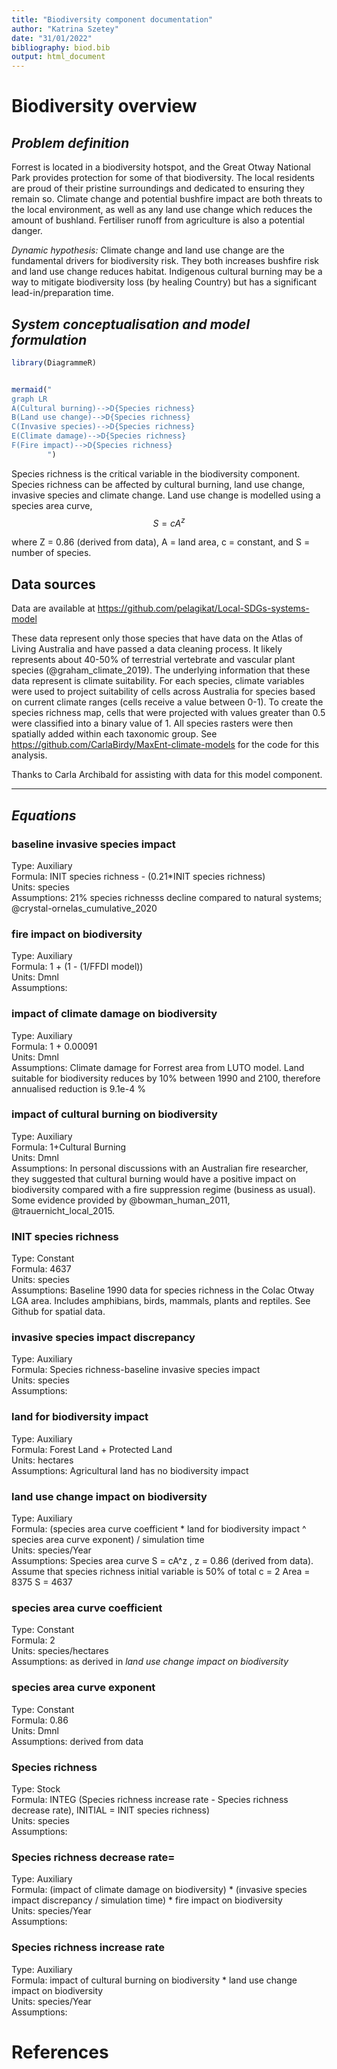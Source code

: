 ```yaml
---
title: "Biodiversity component documentation"
author: "Katrina Szetey"
date: "31/01/2022"
bibliography: biod.bib
output: html_document
---
```


# Biodiversity overview


## *Problem definition*
Forrest is located in a biodiversity hotspot, and the Great Otway National Park provides protection for some of that biodiversity. The local residents are proud of their pristine surroundings and dedicated to ensuring they remain so. Climate change and potential bushfire impact are both threats to the local environment, as well as any land use change which reduces the amount of bushland. Fertiliser runoff from agriculture is also a potential danger.

*Dynamic hypothesis:*
Climate change and land use change are the fundamental drivers for biodiversity risk. They both increases bushfire risk and land use change reduces habitat. Indigenous cultural burning may be a way to mitigate biodiversity loss (by healing Country) but has a significant lead-in/preparation time. 



## *System conceptualisation and model formulation*

```r
library(DiagrammeR)


mermaid("
graph LR
A(Cultural burning)-->D{Species richness}  
B(Land use change)-->D{Species richness} 
C(Invasive species)-->D{Species richness}
E(Climate damage)-->D{Species richness}
F(Fire impact)-->D{Species richness}
        ")

```


Species richness is the critical variable in the biodiversity component. Species richness can be affected by cultural burning, land use change, invasive species and climate change. Land use change is modelled using a species area curve, 
$$
S = cA^z 
$$

where Z = 0.86 (derived from data), A = land area, c = constant, and S = number of species.

## Data sources

Data are available at [https://github.com/pelagikat/Local-SDGs-systems-model](https://github.com/pelagikat/Local-SDGs-systems-model)

These data represent only those species that have data on the Atlas of Living Australia and have passed a data cleaning process. It likely represents about 40-50% of terrestrial vertebrate and vascular plant species (@graham_climate_2019). The underlying information that these data represent is climate suitability. For each species, climate variables were used to project suitability of cells across Australia for species based on current climate ranges (cells receive a value between 0-1). To create the species richness map, cells that were projected with values greater than 0.5 were classified into a binary value of 1. All species rasters were then spatially added within each taxonomic group. See [https://github.com/CarlaBirdy/MaxEnt-climate-models](https://github.com/CarlaBirdy/MaxEnt-climate-models) for the code for this analysis.

Thanks to Carla Archibald for assisting with data for this model component.

***

## *Equations*

### baseline invasive species impact

Type: Auxiliary  
Formula: INIT species richness - (0.21*INIT species richness)  
Units: species  
Assumptions: 21% species richnesss decline compared to natural systems; @crystal-ornelas_cumulative_2020  

### fire impact on biodiversity  

Type: Auxiliary  
Formula: 1 + (1 - (1/FFDI model))  
Units: Dmnl  
Assumptions:  

### impact of climate damage on biodiversity  

Type: Auxiliary  
Formula: 1 + 0.00091  
Units: Dmnl  
Assumptions: Climate damage for Forrest area from LUTO model. Land suitable for biodiversity reduces by 10% between 1990 and 2100, therefore annualised reduction is 9.1e-4 %  

### impact of cultural burning on biodiversity  

Type: Auxiliary  
Formula: 1+Cultural Burning  
Units: Dmnl  
Assumptions: In personal discussions with an Australian fire researcher, they suggested that cultural burning would have a positive impact on biodiversity compared with a fire suppression regime (business as usual). Some evidence provided by @bowman_human_2011, @trauernicht_local_2015.

### INIT species richness  

Type: Constant  
Formula: 4637  
Units: species  
Assumptions: Baseline 1990 data for species richness in the Colac Otway LGA area. Includes amphibians, birds, mammals, plants and reptiles. See Github for spatial data. 

### invasive species impact discrepancy  

Type: Auxiliary  
Formula: Species richness-baseline invasive species impact  
Units: species  
Assumptions:  

### land for biodiversity impact  

Type: Auxiliary  
Formula: Forest Land + Protected Land  
Units: hectares  
Assumptions: Agricultural land has no biodiversity impact  

### land use change impact on biodiversity  

Type: Auxiliary  
Formula: (species area curve coefficient * land for biodiversity impact ^ species area curve exponent) / simulation time  
Units: species/Year  
Assumptions: Species area curve S = cA^z , z = 0.86 (derived from data). Assume that species richness initial variable is 50% of total c = 2 Area = 8375 S = 4637  

### species area curve coefficient  

Type: Constant  
Formula: 2  
Units: species/hectares  
Assumptions: as derived in *land use change impact on biodiversity*  

### species area curve exponent  

Type: Constant  
Formula: 0.86  
Units: Dmnl  
Assumptions: derived from data  

### Species richness  

Type: Stock  
Formula: INTEG (Species richness increase rate - Species richness decrease rate), INITIAL = INIT species richness)  
Units: species  
Assumptions:  

### Species richness decrease rate=

Type: Auxiliary  
Formula: (impact of climate damage on biodiversity) * (invasive species impact discrepancy / simulation time) * fire impact on biodiversity  
Units: species/Year  
Assumptions:  

### Species richness increase rate  

Type: Auxiliary  
Formula: impact of cultural burning on biodiversity * land use change impact on biodiversity  
Units: species/Year  
Assumptions:  


# References
